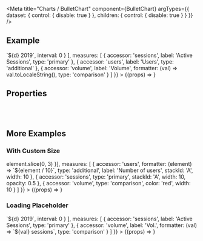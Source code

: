 
<Meta
  title="Charts /  BulletChart"
  component={BulletChart}
  argTypes={{
    dataset: {
      control: { disable: true }
    },
    children: {
      control: { disable: true }
    }
  }}
/>

<DocsHeader />

## Example

<Canvas>
  <Story
    name="Default"
    args={{
      dataset: complexBulletDataset,
      style: { height: '60vh' },
      layout: 'horizontal',
      dimensions: [
        {
          accessor: 'name',
          formatter: (d) => `${d} 2019`,
          interval: 0
        }
      ],
      measures: [
        {
          accessor: 'sessions',
          label: 'Active Sessions',
          type: 'primary'
        },
        {
          accessor: 'users',
          label: 'Users',
          type: 'additional'
        },
        {
          accessor: 'volume',
          label: 'Volume',
          formatter: (val) => val.toLocaleString(),
          type: 'comparison'
        }
      ]
    }}
  >
    {(props) => <BulletChart {...props} />}
  </Story>
</Canvas>

## Properties

<ArgsTable story="Default" />

<br />
<br />

## More Examples

### With Custom Size

<Canvas>
  <Story
    name="With Custom Size"
    args={{
      dataset: complexDataSet,
      layout: 'vertical',
      style: { width: '95%', height: '40vh' },
      dimensions: [{ accessor: 'name', formatter: (element) => element.slice(0, 3) }],
      measures: [
        {
          accessor: 'users',
          formatter: (element) => `${element / 10}`,
          type: 'additional',
          label: 'Number of users',
          stackId: 'A',
          width: 10
        },
        {
          accessor: 'sessions',
          type: 'primary',
          stackId: 'A',
          width: 10,
          opacity: 0.5
        },
        {
          accessor: 'volume',
          type: 'comparison',
          color: 'red',
          width: 10
        }
      ]
    }}
  >
    {(props) => <BulletChart {...props} />}
  </Story>
</Canvas>

### Loading Placeholder

<Canvas>
  <Story
    name="Loading Placeholder"
    args={{
      dataset: [],
      style: { height: '60vh' },
      dimensions: [
        {
          accessor: 'name',
          formatter: (d) => `${d} 2019`,
          interval: 0
        }
      ],
      measures: [
        {
          accessor: 'sessions',
          label: 'Active Sessions',
          type: 'primary'
        },
        {
          accessor: 'volume',
          label: 'Vol.',
          formatter: (val) => `${val} sessions`,
          type: 'comparison'
        }
      ]
    }}
  >
    {(props) => <BulletChart {...props} />}
  </Story>
</Canvas>
